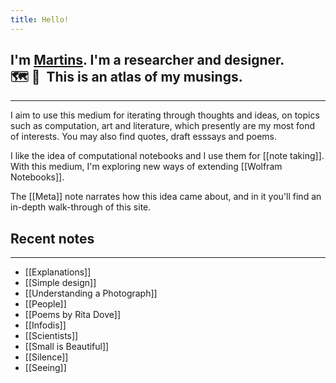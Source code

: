 ```yaml
---
title: Hello!
---
```


<h2>
  I'm <a href="https://martinssamuel.com" target="_blank">Martins</a>. I'm a researcher and designer.<br/>
  <span role="img" aria-label="compass and map emojis">🗺&nbsp;🧭&nbsp;</span> This is an atlas of my musings.
</h2>

---

I aim to use this medium for iterating through thoughts and ideas, on topics such as computation, art and literature, which presently are my most fond of interests. You may also find quotes, draft esssays and poems.

I like the idea of computational notebooks and I use them for [[note taking]]. With this medium, I'm exploring new ways of extending [[Wolfram Notebooks]].

The [[Meta]] note narrates how this idea came about, and in it you'll find an in-depth walk-through of this site.

## Recent notes
---

- [[Explanations]]
- [[Simple design]]
- [[Understanding a Photograph]]
- [[People]]
- [[Poems by Rita Dove]]
- [[Infodis]]
- [[Scientists]]
- [[Small is Beautiful]]
- [[Silence]]
- [[Seeing]]
